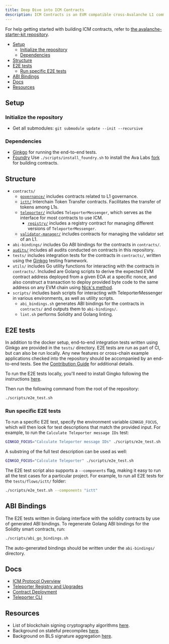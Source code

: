 ```yaml
---
title: Deep Dive into ICM Contracts
description: ICM Contracts is an EVM compatible cross-Avalanche L1 communication protocol built on top of Avalanche Interchain Messaging (ICM), and implemented as a Solidity smart contract.
---
```



For help getting started with building ICM contracts, refer to [the avalanche-starter-kit repository](https://github.com/ava-labs/avalanche-starter-kit).

- [Setup](#setup)
  - [Initialize the repository](#initialize-the-repository)
  - [Dependencies](#dependencies)
- [Structure](#structure)
- [E2E tests](#e2e-tests)
  - [Run specific E2E tests](#run-specific-e2e-tests)
- [ABI Bindings](#abi-bindings)
- [Docs](#docs)
- [Resources](#resources)

## Setup

### Initialize the repository

- Get all submodules: `git submodule update --init --recursive`

### Dependencies

- [Ginkgo](https://onsi.github.io/ginkgo/#installing-ginkgo) for running the end-to-end tests.
- [Foundry](https://book.getfoundry.sh/) Use `./scripts/install_foundry.sh` to install the Ava Labs [fork](https://github.com/ava-labs/foundry) for building contracts.

## Structure

- `contracts/`
  - [`governance/`](https://github.com/ava-labs/teleporter/blob/main/contracts/governance/README.md) includes contracts related to L1 governance.
  - [`ictt/`](https://github.com/ava-labs/teleporter/blob/main/contracts/ictt/README.md) Interchain Token Transfer contracts. Facilitates the transfer of tokens among L1s.
  - [`teleporter/`](https://github.com/ava-labs/teleporter/blob/main/contracts/teleporter/README.md) includes `TeleporterMessenger`, which serves as the interface for most contracts to use ICM. 
    - [`registry/`](https://github.com/ava-labs/teleporter/blob/main/contracts/teleporter/registry/README.md) includes a registry contract for managing different versions of `TeleporterMessenger`.
  - [`validator-manager/`](https://github.com/ava-labs/teleporter/blob/main/contracts/validator-manager/README.md) includes contracts for managing the validator set of an L1.
- `abi-bindings/` includes Go ABI bindings for the contracts in `contracts/`.
- [`audits/`](https://github.com/ava-labs/teleporter/blob/main/audits/README.md) includes all audits conducted on contracts in this repository.
- `tests/` includes integration tests for the contracts in `contracts/`, written using the [Ginkgo](https://onsi.github.io/ginkgo/) testing framework.
- `utils/` includes Go utility functions for interacting with the contracts in `contracts/`. Included are Golang scripts to derive the expected EVM contract address deployed from a given EOA at a specific nonce, and also construct a transaction to deploy provided byte code to the same address on any EVM chain using [Nick's method](https://yamenmerhi.medium.com/nicks-method-ethereum-keyless-execution-168a6659479c#).
- `scripts/` includes bash scripts for interacting with TeleporterMessenger in various environments, as well as utility scripts.
  - `abi_bindings.sh` generates ABI bindings for the contracts in `contracts/` and outputs them to `abi-bindings/`.
  - `lint.sh` performs Solidity and Golang linting.

## E2E tests

In addition to the docker setup, end-to-end integration tests written using Ginkgo are provided in the `tests/` directory. E2E tests are run as part of CI, but can also be run locally. Any new features or cross-chain example applications checked into the repository should be accompanied by an end-to-end tests. See the [Contribution Guide](https://github.com/ava-labs/teleporter/blob/main/CONTRIBUTING.md) for additional details.

To run the E2E tests locally, you'll need to install Gingko following the instructions [here](https://onsi.github.io/ginkgo/#installing-ginkgo).

Then run the following command from the root of the repository:

```bash
./scripts/e2e_test.sh
```

### Run specific E2E tests

To run a specific E2E test, specify the environment variable `GINKGO_FOCUS`, which will then look for test descriptions that match the provided input. For example, to run the `Calculate Teleporter message IDs` test:

```bash
GINKGO_FOCUS="Calculate Teleporter message IDs" ./scripts/e2e_test.sh
```

A substring of the full test description can be used as well:

```bash
GINKGO_FOCUS="Calculate Teleporter" ./scripts/e2e_test.sh
```

The E2E test script also supports a `--components` flag, making it easy to run all the test cases for a particular project. For example, to run all E2E tests for the `tests/flows/ictt/` folder:

```bash
./scripts/e2e_test.sh --components "ictt"
```

## ABI Bindings

The E2E tests written in Golang interface with the solidity contracts by use of generated ABI bindings. To regenerate Golang ABI bindings for the Solidity smart contracts, run:

```bash
./scripts/abi_go_bindings.sh
```

The auto-generated bindings should be written under the `abi-bindings/` directory.

## Docs

- [ICM Protocol Overview](https://github.com/ava-labs/teleporter/blob/main/contracts/teleporter/README.md)
- [Teleporter Registry and Upgrades](https://github.com/ava-labs/teleporter/blob/main/contracts/teleporter/registry/README.md)
- [Contract Deployment](https://github.com/ava-labs/teleporter/blob/main/utils/contract-deployment/README.md)
- [Teleporter CLI](https://github.com/ava-labs/teleporter/blob/main/cmd/teleporter-cli/README.md)

## Resources

- List of blockchain signing cryptography algorithms [here](http://ethanfast.com/top-crypto.html).
- Background on stateful precompiles [here](https://medium.com/avalancheavax/customizing-the-evm-with-stateful-precompiles-f44a34f39efd).
- Background on BLS signature aggregation [here](https://crypto.stanford.edu/~dabo/pubs/papers/BLSmultisig.html).
